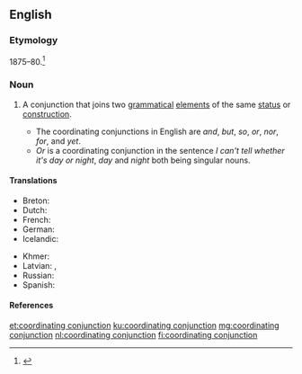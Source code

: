==English==

===Etymology===
1875–80.<ref>{{R:Dictionary.com}}</ref>

===Noun===
{{en-noun}}

# {{lb|en|grammar}} A conjunction that joins two [[grammatical]] [[element]]s of the same [[status]] or [[construction]].
#* The coordinating conjunctions in English are ''and'', ''but'', ''so'', ''or'', ''nor'', ''for'', and ''yet''.
#* ''Or'' is a coordinating conjunction in the sentence ''I can't tell whether it's day or night'', ''day'' and ''night'' both being singular nouns.

====Translations====
{{trans-top|conjunction that joins two grammatical elements of the same status or construction}}
* Breton: {{t+|br|stagell genurzhiañ|f}}
* Dutch: {{t|nl|nevenschikkend voegwoord|n}}
* French: {{t+|fr|conjonction de coordination|f}}
* German: {{t|de|koordinierende Konjunktion|f}}
* Icelandic: {{t+|is|aðaltenging|f}}
{{trans-mid}}
* Khmer: {{t+|km|ឈ្នាប់ចង|tr=chnoap jɑɑng|sc=Khmr}}
* Latvian: {{t|lv|sakārtojuma saiklis|m}}, {{t|lv|sakārtojuma saikļi|m-p}}
* Russian: {{t+|ru|сочини́тельный сою́з|m}}
* Spanish: {{t+|es|conjunción coordinante|f}}
{{trans-bottom}}

====References====
<references />

[[et:coordinating conjunction]]
[[ku:coordinating conjunction]]
[[mg:coordinating conjunction]]
[[nl:coordinating conjunction]]
[[fi:coordinating conjunction]]